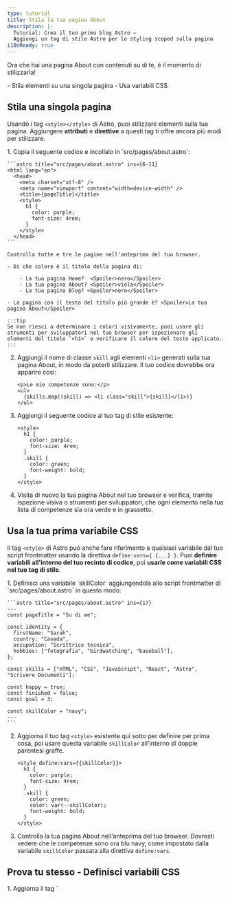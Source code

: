 ```yaml
---
type: tutorial
title: Stila la tua pagina About
description: |-
  Tutorial: Crea il tuo primo blog Astro —
  Aggiungi un tag di stile Astro per lo styling scoped sulla pagina
i18nReady: true
---
```


Ora che hai una pagina About con contenuti su di te, è il momento di stilizzarla!

<PreCheck>
  - Stila elementi su una singola pagina
  - Usa variabili CSS
</PreCheck>


## Stila una singola pagina

Usando i tag `<style></style>` di Astro, puoi stilizzare elementi sulla tua pagina. Aggiungere **attributi** e **direttive** a questi tag ti offre ancora più modi per stilizzare.

<Steps>
1. Copia il seguente codice e incollalo in `src/pages/about.astro`:

    ```astro title="src/pages/about.astro" ins={6-11}
    <html lang="en">
      <head>
        <meta charset="utf-8" />
        <meta name="viewport" content="width=device-width" />
        <title>{pageTitle}</title>
        <style>
          h1 {
            color: purple;
            font-size: 4rem;
          }
        </style>
      </head>
    ```

    Controlla tutte e tre le pagine nell'anteprima del tuo browser.

    - Di che colore è il titolo della pagina di:

        - La tua pagina Home?  <Spoiler>nero</Spoiler>
        - La tua pagina About? <Spoiler>viola</Spoiler>
        - La tua pagina Blog? <Spoiler>nero</Spoiler>

    - La pagina con il testo del titolo più grande è? <Spoiler>La tua pagina About</Spoiler>

    :::tip
    Se non riesci a determinare i colori visivamente, puoi usare gli strumenti per sviluppatori nel tuo browser per ispezionare gli elementi del titolo `<h1>` e verificare il colore del testo applicato.
    :::

2. Aggiungi il nome di classe `skill` agli elementi `<li>` generati sulla tua pagina About, in modo da poterli stilizzare. Il tuo codice dovrebbe ora apparire così:

    ```astro title="src/pages/about.astro" 'class="skill"'
    <p>Le mie competenze sono:</p>
    <ul>
      {skills.map((skill) => <li class="skill">{skill}</li>)}
    </ul>
    ```

3. Aggiungi il seguente codice al tuo tag di stile esistente:

    ```astro title="src/pages/about.astro" ins={6-9}
    <style>
      h1 {
        color: purple;
        font-size: 4rem;
      }
      .skill {
        color: green;
        font-weight: bold;
      }
    </style>
    ```




  4. Visita di nuovo la tua pagina About nel tuo browser e verifica, tramite ispezione visiva o strumenti per sviluppatori, che ogni elemento nella tua lista di competenze sia ora verde e in grassetto.
</Steps>

## Usa la tua prima variabile CSS
Il tag `<style>` di Astro può anche fare riferimento a qualsiasi variabile dal tuo script frontmatter usando la direttiva `define:vars={ {...} }`. Puoi **definire variabili all'interno del tuo recinto di codice**, poi **usarle come variabili CSS nel tuo tag di stile**.

<Steps>
1. Definisci una variabile `skillColor` aggiungendola allo script frontmatter di `src/pages/about.astro` in questo modo:

    ```astro title="src/pages/about.astro" ins={17}
    ---
    const pageTitle = "Su di me";

    const identity = {
      firstName: "Sarah",
      country: "Canada",
      occupation: "Scrittrice tecnica",
      hobbies: ["fotografia", "birdwatching", "baseball"],
    };

    const skills = ["HTML", "CSS", "JavaScript", "React", "Astro", "Scrivere Documenti"];

    const happy = true;
    const finished = false;
    const goal = 3;

    const skillColor = "navy";
    ---
    ```

2. Aggiorna il tuo tag `<style>` esistente qui sotto per definire per prima cosa, poi usare questa variabile `skillColor` all'interno di doppie parentesi graffe.

    ```astro title="src/pages/about.astro" "define:vars={{skillColor}}" "var(--skillColor)" del={7} ins={8}
    <style define:vars={{skillColor}}>
      h1 {
        color: purple;
        font-size: 4rem;
      }
      .skill {
        color: green;
        color: var(--skillColor);
        font-weight: bold;
      }
    </style>
    ```

3. Controlla la tua pagina About nell'anteprima del tuo browser. Dovresti vedere che le competenze sono ora blu navy, come impostato dalla variabile `skillColor` passata alla direttiva `define:vars`.
</Steps>

<Box icon="puzzle-piece">

## Prova tu stesso - Definisci variabili CSS

<Steps>
 1. Aggiorna il tag `<style>` sulla tua pagina About in modo che corrisponda a quello qui sotto.

    ```astro title="src/pages/about.astro"
    <style define:vars={{skillColor, fontWeight, textCase}}>
      h1 {
        color: purple;
        font-size: 4rem;
      }
      .skill {
        color: var(--skillColor);
        font-weight: var(--fontWeight);
        text-transform: var(--textCase);
      }
    </style>
    ```

 2. Aggiungi qualsiasi definizione di variabile mancante nel tuo script frontmatter in modo che il tuo nuovo tag `<style>` applichi con successo questi stili alla tua lista di competenze:
    - Il colore del testo è blu navy
    - Il testo è in grassetto
    - Le voci di elenco sono in maiuscolo (tutte lettere maiuscole)
</Steps>
<details>
<summary>✅ Mostrami il codice! ✅</summary>

```astro title="src/pages/about.astro" ins={18-19}
---
const pageTitle = "Su di me";

const identity = {
  firstName: "Sarah",
  country: "Canada",
  occupation: "Scrittrice tecnica",
  hobbies: ["fotografia", "birdwatching", "baseball"],
};

const skills = ["HTML", "CSS", "JavaScript", "React", "Astro", "Scrivere Documenti"];

const happy = true;
const finished = false;
const goal = 3;

const skillColor = "navy";
const fontWeight = "bold";
const textCase = "uppercase";
---
```
</details>

</Box>



<Box icon="check-list">
## Checklist

<Checklist>
- [ ] Posso aggiungere stili CSS a una singola pagina usando un tag `<style>` di Astro.
- [ ] Posso usare variabili per stilizzare elementi sulla pagina.
</Checklist>
</Box>

### Risorse
- [Sintassi Astro vs JSX - confronto](/it/reference/astro-syntax/#differenze-tra-astro-e-jsx)

- [Tag `<style>` di Astro](/it/guides/styling/#styling-in-astro)

- [Variabili CSS in Astro](/it/guides/styling/#css-variables)



